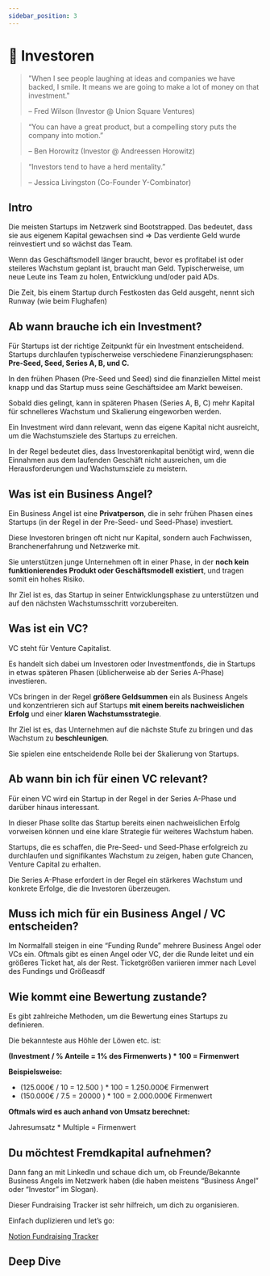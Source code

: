 ```yaml
---
sidebar_position: 3
---
```


# 🏦 Investoren

> "When I see people laughing at ideas and companies we have backed, I smile. It means we are going to make a lot of money on that investment."
>
> – Fred Wilson (Investor @ Union Square Ventures)

> “You can have a great product, but a compelling story puts the company into motion.”
>
> – Ben Horowitz (Investor @ Andreessen Horowitz)

> “Investors tend to have a herd mentality.”
>
> – Jessica Livingston (Co-Founder Y-Combinator)

## Intro

Die meisten Startups im Netzwerk sind Bootstrapped. Das bedeutet, dass sie aus eigenem Kapital gewachsen sind ⇒ Das verdiente Geld wurde reinvestiert und so wächst das Team.

Wenn das Geschäftsmodell länger braucht, bevor es profitabel ist oder steileres Wachstum geplant ist, braucht man Geld. Typischerweise, um neue Leute ins Team zu holen, Entwicklung und/oder paid ADs.

Die Zeit, bis einem Startup durch Festkosten das Geld ausgeht, nennt sich Runway (wie beim Flughafen)

## Ab wann brauche ich ein Investment?

Für Startups ist der richtige Zeitpunkt für ein Investment entscheidend. Startups durchlaufen typischerweise verschiedene Finanzierungsphasen: **Pre-Seed, Seed, Series A, B, und C.**

In den frühen Phasen (Pre-Seed und Seed) sind die finanziellen Mittel meist knapp und das Startup muss seine Geschäftsidee am Markt beweisen.

Sobald dies gelingt, kann in späteren Phasen (Series A, B, C) mehr Kapital für schnelleres Wachstum und Skalierung eingeworben werden.

Ein Investment wird dann relevant, wenn das eigene Kapital nicht ausreicht, um die Wachstumsziele des Startups zu erreichen.

In der Regel bedeutet dies, dass Investorenkapital benötigt wird, wenn die Einnahmen aus dem laufenden Geschäft nicht ausreichen, um die Herausforderungen und Wachstumsziele zu meistern.

## Was ist ein Business Angel?

Ein Business Angel ist eine **Privatperson**, die in sehr frühen Phasen eines Startups (in der Regel in der Pre-Seed- und Seed-Phase) investiert.

Diese Investoren bringen oft nicht nur Kapital, sondern auch Fachwissen, Branchenerfahrung und Netzwerke mit.

Sie unterstützen junge Unternehmen oft in einer Phase, in der **noch kein funktionierendes Produkt oder Geschäftsmodell existiert**, und tragen somit ein hohes Risiko.

Ihr Ziel ist es, das Startup in seiner Entwicklungsphase zu unterstützen und auf den nächsten Wachstumsschritt vorzubereiten.

## Was ist ein VC?

VC steht für Venture Capitalist.

Es handelt sich dabei um Investoren oder Investmentfonds, die in Startups in etwas späteren Phasen (üblicherweise ab der Series A-Phase) investieren.

VCs bringen in der Regel **größere Geldsummen** ein als Business Angels und konzentrieren sich auf Startups **mit einem bereits nachweislichen Erfolg** und einer **klaren Wachstumsstrategie**.

Ihr Ziel ist es, das Unternehmen auf die nächste Stufe zu bringen und das Wachstum zu **beschleunigen**.

Sie spielen eine entscheidende Rolle bei der Skalierung von Startups.

<YouTube videoId="a4aUX5u90oA" />

## Ab wann bin ich für einen VC relevant?

Für einen VC wird ein Startup in der Regel in der Series A-Phase und darüber hinaus interessant.

In dieser Phase sollte das Startup bereits einen nachweislichen Erfolg vorweisen können und eine klare Strategie für weiteres Wachstum haben.

Startups, die es schaffen, die Pre-Seed- und Seed-Phase erfolgreich zu durchlaufen und signifikantes Wachstum zu zeigen, haben gute Chancen, Venture Capital zu erhalten.

Die Series A-Phase erfordert in der Regel ein stärkeres Wachstum und konkrete Erfolge, die die Investoren überzeugen.

## Muss ich mich für ein Business Angel / VC entscheiden?

Im Normalfall steigen in eine “Funding Runde” mehrere Business Angel oder VCs ein. Oftmals gibt es einen Angel oder VC, der die Runde leitet und ein größeres Ticket hat, als der Rest. Ticketgrößen variieren immer nach Level des Fundings und Größeasdf

## Wie kommt eine Bewertung zustande?

Es gibt zahlreiche Methoden, um die Bewertung eines Startups zu definieren.

Die bekannteste aus Höhle der Löwen etc. ist:

**(Investment / % Anteile = 1% des Firmenwerts ) \* 100 = Firmenwert**

**Beispielsweise:**

- (125.000€ / 10 = 12.500 ) \* 100 = 1.250.000€ Firmenwert
- (150.000€ / 7.5 = 20000 ) \* 100 = 2.000.000€ Firmenwert

**Oftmals wird es auch anhand von Umsatz berechnet:**

Jahresumsatz \* Multiple = Firmenwert

## Du möchtest Fremdkapital aufnehmen?

Dann fang an mit LinkedIn und schaue dich um, ob Freunde/Bekannte Business Angels im Netzwerk haben (die haben meistens “Business Angel” oder “Investor” im Slogan).

Dieser Fundraising Tracker ist sehr hilfreich, um dich zu organisieren.

Einfach duplizieren und let’s go:

[Notion Fundraising Tracker](https://www.notion.so/notion/f10ae655978b4ce7b34e2f9ba96dcaae?v=5650512c009941259bf3dc01c0f8d666)

## Deep Dive

<TwoColumns>
  <YouTube videoId="Wp32s9_zAIQ" />
  <YouTube videoId="qieDyvn6q0Q" />
  <YouTube videoId="gUQD2i1RuUQ" />
  <YouTube videoId="BXUIaOMVIqc" />
</TwoColumns>
